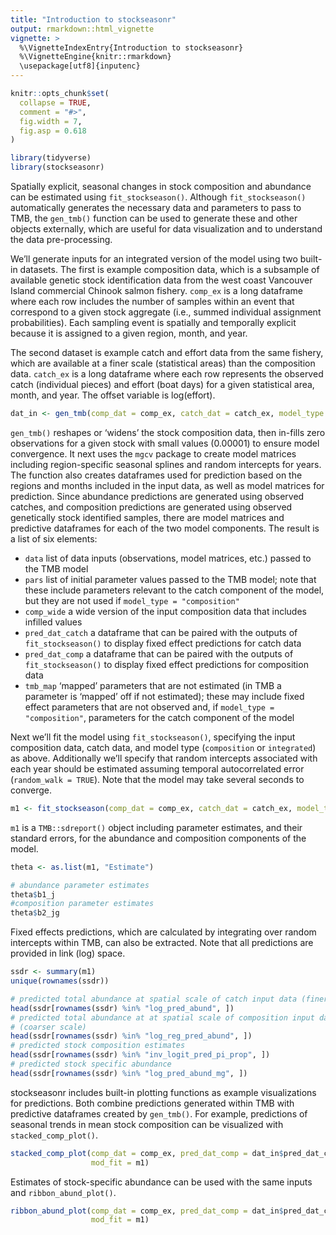 ```yaml
---
title: "Introduction to stockseasonr"
output: rmarkdown::html_vignette
vignette: >
  %\VignetteIndexEntry{Introduction to stockseasonr}
  %\VignetteEngine{knitr::rmarkdown}
  \usepackage[utf8]{inputenc}
---
```


```r
knitr::opts_chunk$set(
  collapse = TRUE,
  comment = "#>",
  fig.width = 7,
  fig.asp = 0.618
)
```

```r
library(tidyverse)
library(stockseasonr)
```

Spatially explicit, seasonal changes in stock composition and abundance can be estimated using `fit_stockseason()`. Although `fit_stockseason()` automatically generates the necessary data and parameters to pass to TMB, the `gen_tmb()` function can be used to generate these and other objects externally, which are useful for data visualization and to understand the data pre-processing.

We'll generate inputs for an integrated version of the model using two built-in datasets. The first is example composition data, which is a subsample of available genetic stock identification data from the west coast Vancouver Island commercial Chinook salmon fishery. `comp_ex` is a long dataframe where each row includes the number of samples within an event that correspond to a given stock aggregate (i.e., summed individual assignment probabilities). Each sampling event is spatially and temporally explicit because it is assigned to a given region, month, and year.

The second dataset is example catch and effort data from the same fishery, which are available at a finer scale (statistical areas) than the composition data. `catch_ex` is a long dataframe where each row represents the observed catch (individual pieces) and effort (boat days) for a given statistical area, month, and year. The offset variable is log(effort).

```r
dat_in <- gen_tmb(comp_dat = comp_ex, catch_dat = catch_ex, model_type = "integrated")
```

`gen_tmb()` reshapes or 'widens' the stock composition data, then in-fills zero observations for a given stock with small values (0.00001) to ensure model convergence. It next uses the `mgcv` package to create model matrices including region-specific seasonal splines and random intercepts for years. The function also creates dataframes used for prediction based on the regions and months included in the input data, as well as model matrices for prediction. Since abundance predictions are generated using observed catches, and composition predictions are generated using observed genetically stock identified samples, there are model matrices and predictive dataframes for each of the two model components. The result is a list of six elements:

- `data` list of data inputs (observations, model matrices, etc.) passed to the TMB model
- `pars` list of initial parameter values passed to the TMB model; note that these include parameters relevant to the catch component of the model, but they are not used if `model_type = "composition"`
- `comp_wide` a wide version of the input composition data that includes infilled values
- `pred_dat_catch` a dataframe that can be paired with the outputs of `fit_stockseason()` to display fixed effect predictions for catch data
- `pred_dat_comp` a dataframe that can be paired with the outputs of `fit_stockseason()` to display fixed effect predictions for composition data
- `tmb_map` 'mapped' parameters that are not estimated (in TMB a parameter is 'mapped' off if not estimated); these may include fixed effect parameters that are not observed and, if `model_type = "composition"`, parameters for the catch component of the model

Next we'll fit the model using `fit_stockseason()`, specifying the input composition data, catch data, and model type (`composition` or `integrated`) as above. Additionally we'll specify that random intercepts associated with each year should be estimated assuming temporal autocorrelated error (`random_walk = TRUE`). Note that the model may take several seconds to converge.

```r
m1 <- fit_stockseason(comp_dat = comp_ex, catch_dat = catch_ex, model_type = "integrated", random_walk = TRUE)
```

`m1` is a `TMB::sdreport()` object including parameter estimates, and their standard errors, for the abundance and composition components of the model.

```r
theta <- as.list(m1, "Estimate")

# abundance parameter estimates
theta$b1_j
#composition parameter estimates
theta$b2_jg
```

Fixed effects predictions, which are calculated by integrating over random intercepts within TMB, can also be extracted. Note that all predictions are provided in link (log) space.

```r
ssdr <- summary(m1)
unique(rownames(ssdr))

# predicted total abundance at spatial scale of catch input data (finer scale)
head(ssdr[rownames(ssdr) %in% "log_pred_abund", ])
# predicted total abundance at at spatial scale of composition input data
# (coarser scale)
head(ssdr[rownames(ssdr) %in% "log_reg_pred_abund", ])
# predicted stock composition estimates
head(ssdr[rownames(ssdr) %in% "inv_logit_pred_pi_prop", ])
# predicted stock specific abundance
head(ssdr[rownames(ssdr) %in% "log_pred_abund_mg", ])
```

stockseasonr includes built-in plotting functions as example visualizations for predictions. Both combine predictions generated within TMB with predictive dataframes created by `gen_tmb()`. For example, predictions of seasonal trends in mean stock composition can be visualized with `stacked_comp_plot()`.

```r
stacked_comp_plot(comp_dat = comp_ex, pred_dat_comp = dat_in$pred_dat_comp,
                  mod_fit = m1)
```

Estimates of stock-specific abundance can be used with the same inputs and `ribbon_abund_plot()`.

```r
ribbon_abund_plot(comp_dat = comp_ex, pred_dat_comp = dat_in$pred_dat_comp,
                  mod_fit = m1)
```

